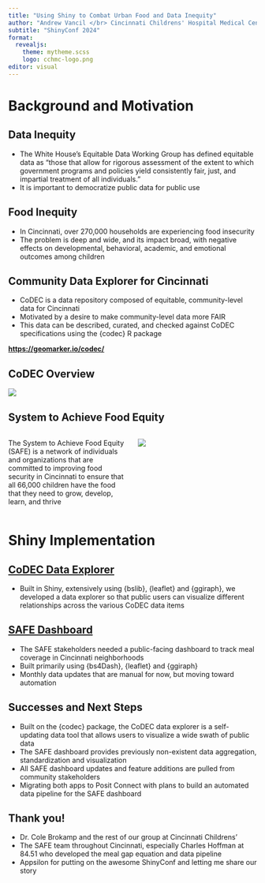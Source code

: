 ```yaml
---
title: "Using Shiny to Combat Urban Food and Data Inequity"
author: "Andrew Vancil </br> Cincinnati Childrens' Hospital Medical Center"
subtitle: "ShinyConf 2024"
format:  
  revealjs:
    theme: mytheme.scss
    logo: cchmc-logo.png
editor: visual
---
```


# Background and Motivation

## Data Inequity

-   The White House’s Equitable Data Working Group has defined equitable data as “those that allow for rigorous assessment of the extent to which government programs and policies yield consistently fair, just, and impartial treatment of all individuals.”
-   It is important to democratize public data for public use

## Food Inequity

-   In Cincinnati, over 270,000 households are experiencing food insecurity
-   The problem is deep and wide, and its impact broad, with negative effects on developmental, behavioral, academic, and emotional outcomes among children

## Community Data Explorer for Cincinnati {background-image="codec_logo.svg" background-size="20%" background-position="top right"}

-   CoDEC is a data repository composed of equitable, community-level data for Cincinnati
-   Motivated by a desire to make community-level data more FAIR
-   This data can be described, curated, and checked against CoDEC specifications using the {codec} R package

[**https://geomarker.io/codec/**](https://geomarker.io/codec/)

## CoDEC Overview

![](codec_overview_shot.png){fig-align="center"}

## System to Achieve Food Equity

::: columns
::: {.column width="50%"}
The System to Achieve Food Equity (SAFE) is a network of individuals and organizations that are committed to improving food security in Cincinnati to ensure that all 66,000 children have the food that they need to grow, develop, learn, and thrive
:::

::: {.column width="50%"}
![](SAFE_logo.png)
:::
:::

# Shiny Implementation

## [CoDEC Data Explorer](https://grapph.shinyapps.io/codec_shiny)

-   Built in Shiny, extensively using {bslib}, {leaflet} and {ggiraph}, we developed a data explorer so that public users can visualize different relationships across the various CoDEC data items

## [SAFE Dashboard](https://grapph.shinyapps.io/safe)

-   The SAFE stakeholders needed a public-facing dashboard to track meal coverage in Cincinnati neighborhoods
-   Built primarily using {bs4Dash}, {leaflet} and {ggiraph}
-   Monthly data updates that are manual for now, but moving toward automation

## Successes and Next Steps

::: incremental
-   Built on the {codec} package, the CoDEC data explorer is a self-updating data tool that allows users to visualize a wide swath of public data
-   The SAFE dashboard provides previously non-existent data aggregation, standardization and visualization
-   All SAFE dashboard updates and feature additions are pulled from community stakeholders
-   Migrating both apps to Posit Connect with plans to build an automated data pipeline for the SAFE dashboard
:::

## Thank you!

-   Dr. Cole Brokamp and the rest of our group at Cincinnati Childrens'
-   The SAFE team throughout Cincinnati, especially Charles Hoffman at 84.51 who developed the meal gap equation and data pipeline
-   Appsilon for putting on the awesome ShinyConf and letting me share our story

